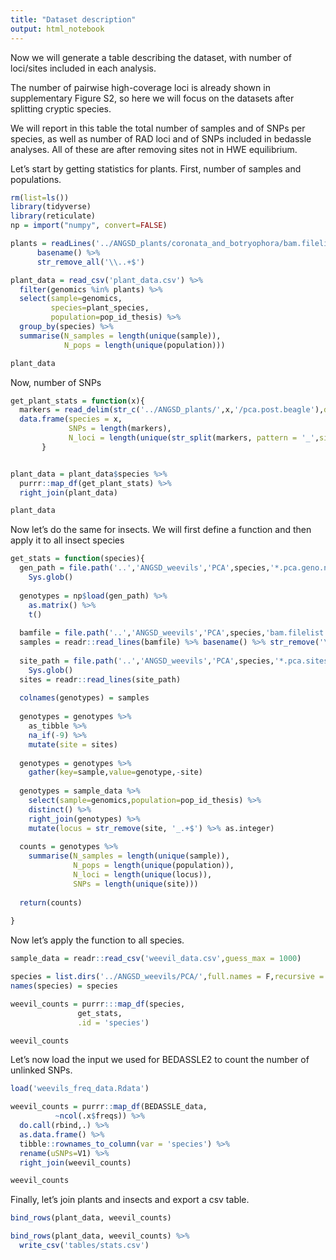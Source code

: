```yaml
---
title: "Dataset description"
output: html_notebook
---
```


Now we will generate a table describing the dataset, with number of loci/sites included in each analysis.

The number of pairwise high-coverage loci is already shown in supplementary Figure S2, so here we will focus on the datasets after splitting cryptic species.

We will report in this table the total number of samples and of SNPs per species, as well as number of RAD loci and of SNPs included in bedassle analyses. All of these are after removing sites not in HWE equilibrium.

Let's start by getting statistics for plants. First, number of samples and populations.
```r
rm(list=ls())
library(tidyverse)
library(reticulate)
np = import("numpy", convert=FALSE)

plants = readLines('../ANGSD_plants/coronata_and_botryophora/bam.filelist') %>%
      basename() %>%
      str_remove_all('\\..+$')

plant_data = read_csv('plant_data.csv') %>%
  filter(genomics %in% plants) %>%
  select(sample=genomics,
         species=plant_species,
         population=pop_id_thesis) %>%
  group_by(species) %>%
  summarise(N_samples = length(unique(sample)),
            N_pops = length(unique(population)))

plant_data
```

Now, number of SNPs
```r
get_plant_stats = function(x){
  markers = read_delim(str_c('../ANGSD_plants/',x,'/pca.post.beagle'),delim='\t')[[1]]
  data.frame(species = x, 
             SNPs = length(markers),
             N_loci = length(unique(str_split(markers, pattern = '_',simplify = T)[,1])))
       }


plant_data = plant_data$species %>%
  purrr::map_df(get_plant_stats) %>%
  right_join(plant_data)

plant_data
```


Now let's do the same for insects. We will first define a function and then apply it to all insect species

```r
get_stats = function(species){
  gen_path = file.path('..','ANGSD_weevils','PCA',species,'*.pca.geno.npy') %>%
    Sys.glob()
  
  genotypes = np$load(gen_path) %>% 
    as.matrix() %>%
    t()
  
  bamfile = file.path('..','ANGSD_weevils','PCA',species,'bam.filelist')
  samples = readr::read_lines(bamfile) %>% basename() %>% str_remove('\\..+$')
  
  site_path = file.path('..','ANGSD_weevils','PCA',species,'*.pca.sites') %>% 
    Sys.glob()
  sites = readr::read_lines(site_path)
  
  colnames(genotypes) = samples
  
  genotypes = genotypes %>% 
    as_tibble %>%
    na_if(-9) %>%
    mutate(site = sites)
  
  genotypes = genotypes %>%
    gather(key=sample,value=genotype,-site)
  
  genotypes = sample_data %>% 
    select(sample=genomics,population=pop_id_thesis) %>%
    distinct() %>%
    right_join(genotypes) %>%
    mutate(locus = str_remove(site, '_.+$') %>% as.integer)
  
  counts = genotypes %>%
    summarise(N_samples = length(unique(sample)),
              N_pops = length(unique(population)),
              N_loci = length(unique(locus)),
              SNPs = length(unique(site)))
  
  return(counts)
  
}
```

Now let's apply the function to all species.

```r

sample_data = readr::read_csv('weevil_data.csv',guess_max = 1000)

species = list.dirs('../ANGSD_weevils/PCA/',full.names = F,recursive = F)
names(species) = species

weevil_counts = purrr:::map_df(species,
               get_stats,
               .id = 'species')

weevil_counts
```

Let's now load the input we used for BEDASSLE2 to count the number of unlinked SNPs.

```r
load('weevils_freq_data.Rdata')
```

```r
weevil_counts = purrr::map_df(BEDASSLE_data,
          ~ncol(.x$freqs)) %>%
  do.call(rbind,.) %>%
  as.data.frame() %>%
  tibble::rownames_to_column(var = 'species') %>%
  rename(uSNPs=V1) %>%
  right_join(weevil_counts)

weevil_counts
```

Finally, let's join plants and insects and export a csv table.

```r
bind_rows(plant_data, weevil_counts)

bind_rows(plant_data, weevil_counts) %>%
  write_csv('tables/stats.csv')
```

